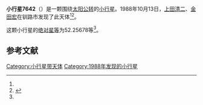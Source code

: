 {{Infobox planet
| bgcolour = #FFFFC0
| name = 7642
| symbol = 
| image = 
| caption = 
| discovery = yes
| discovery_ref = 
| discoverer = [[上田清二|上田清二]]、[[金田宏|金田宏]]
| discovery_site = [[钏路市|钏路市]] 
| discovered = 1988年10月13日
| designations = yes
| mp_name = 
| named_after = 
| alt_names = 1988 TZ/ 1964 WL / 1995 UN3
| mp_category = [[主带小行星|主带小行星]]
| orbit_ref = <ref name="a">[http://ssd.jpl.nasa.gov/sbdb.cgi?sstr=7642 7642] {{Wayback|url=http://ssd.jpl.nasa.gov/sbdb.cgi?sstr=7642 |date=20210717070204 }}，小行星數據庫瀏覽器（JPL Small-Body Database Browser）－[[美国国家航空航天局|美国国家航空航天局]]喷气推进实验室</ref>
| epoch = 2456400.5 (2013年4月18日更新)
| aphelion = {{convert|2.5788989|AU|km|3|abbr=on|lk=out}}
| perihelion = {{convert|1.9782627|AU|km|3|abbr=on}}
| semimajor = {{convert|2.2785808|AU|km|3|abbr=on}}
| eccentricity = 0.1318005
| period = 1256.304993 [[日|日]]<br />3.44[[儒略年|儒略年]]
| avg_speed = 
| inclination = 3.82790
| asc_node = 17.92684
| mean_anomaly = 
| arg_peri = 52.25678
| satellites = 
| physical_characteristics = yes
| dimensions = 
| mass = 
| density = 
| surface_grav = 
| escape_velocity = 
| sidereal_day = 
| axial_tilt = 
| pole_ecliptic_lat = 
| pole_ecliptic_lon = 
| albedo = 
| temperatures= 
| temp_name1 = 
| mean_temp_1 = 
| max_temp_1 = 
| temp_name2 = 
| max_temp_2 = 
| spectral_type = 
| abs_magnitude = 52.25678
}}

'''小行星7642'''（{{lang-en|7642}}）是一颗围绕[[太阳|太阳]][[公转|公转]]的[[小行星|小行星]]。1988年10月13日，[[上田清二|上田清二]]、[[金田宏|金田宏]]在钏路市发现了此天体<ref name="a" /><ref>{{cite news|title=小行星列表|url=http://cfa-www.harvard.edu/iau/lists/NumberedMPs.txt|accessdate=2013-07-08|newspaper=哈佛大学|archive-date=2008-05-17|archive-url=https://web.archive.org/web/20080517010638/http://cfa-www.harvard.edu/iau/lists/NumberedMPs.txt|dead-url=no}}</ref>。

这颗小行星的[[绝对星等|绝对星等]]为52.25678等<ref name="a" />。

==参考文献==
{{reflist}}
{{Minor Planet Number|[[小行星7641|小行星7641]]|[[小行星7643|小行星7643]]}}

{{小天体}}

[[Category:小行星带天体|Category:小行星带天体]]
[[Category:1988年发现的小行星|Category:1988年发现的小行星]]

{{asteroid-stub}}